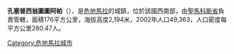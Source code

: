 '''孔塞普西翁圖圖阿帕'''（{{lang-es|Concepción Tutuapa}}），是[[危地馬拉|危地馬拉]]的城鎮，位於該國西南部，由[[聖馬科斯省|聖馬科斯省]]負責管轄，面積176平方公里，海拔高度2,194米，2002年人口49,363，人口密度每平方公里280.47人。

{{coord|15|17|N|91|47|W|region:GT_type:city|display=title}}

{{Guatemala-geo-stub}}
[[Category:危地馬拉城市|Category:危地馬拉城市]]